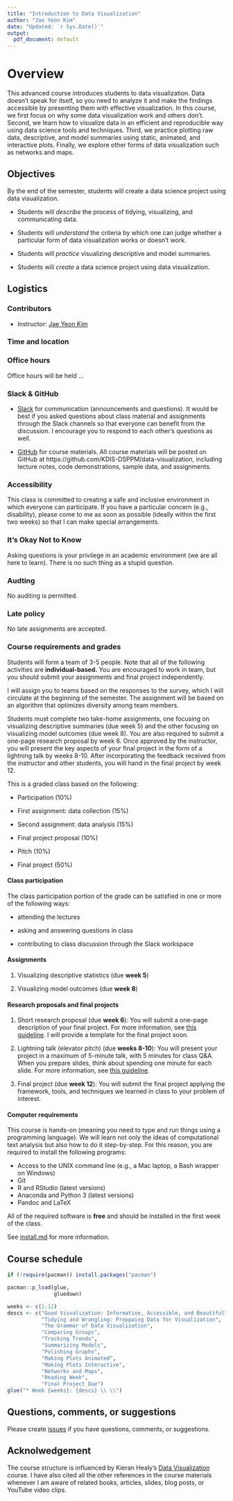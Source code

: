 ```yaml
---
title: "Introduction to Data Visualization"
author: "Jae Yeon Kim"
date: "Updated: `r Sys.Date()`"
output:
  pdf_document: default
---
```


# Overview

This advanced course introduces students to data visualization. Data doesn't speak for itself, so you need to analyze it and make the findings accessible by presenting them with effective visualization. In this course, we first focus on why some data visualization work and others don't. Second, we learn how to visualize data in an efficient and reproducible way using data science tools and techniques. Third, we practice plotting raw data, descriptive, and model summaries using static, animated, and interactive plots. Finally, we explore other forms of data visualization such as networks and maps.

## Objectives 

By the end of the semester, students will create a data science project using data visualization. 

- Students will *describe* the process of tidying, visualizing, and communicating data.

- Students will *understand* the criteria by which one can judge whether a particular form of data visualization works or doesn't work.  

- Students will *practice* visualizing descriptive and model summaries.

- Students will *create* a data science project using data visualization.

## Logistics 

### Contributors 

- Instructor: [Jae Yeon Kim](https://jaeyk.github.io/)

### Time and location 

### Office hours 

Office hours will be held ... 

### Slack & GitHub

- [Slack](https://slack.com/) for communication (announcements and questions). It would be best if you asked questions about class material and assignments through the Slack channels so that everyone can benefit from the discussion. I encourage you to respond to each other’s questions as well.  

- [GitHub](https://github.com/) for course materials. All course materials will be posted on GitHub at https://github.com/KDIS-DSPPM/data-visualization, including lecture notes, code demonstrations, sample data, and assignments. 

### Accessibility

This class is committed to creating a safe and inclusive environment in which everyone can participate. If you have a particular concern (e.g., disability), please come to me as soon as possible (ideally within the first two weeks) so that I can make special arrangements.

### It's Okay Not to Know 

Asking questions is your privilege in an academic environment (we are all here to learn). There is no such thing as a stupid question.  

### Audting 

No auditing is permitted.

### Late policy 

No late assignments are accepted.

### Course requirements and grades 

Students will form a team of 3-5 people. Note that all of the following activities are **individual-based.** You are encouraged to work in team, but you should submit your assignments and final project independently. 

I will assign you to teams based on the responses to the survey, which I will circulate at the beginning of the semester. The assignment will be based on an algorithm that optimizes diversity among team members.

Students must complete two take-home assignments, one focusing on visualizing descriptive summaries (due week 5) and the other focusing on visualizing model outcomes (due week 8). You are also required to submit a one-page research proposal by week 6. Once approved by the instructor, you will present the key aspects of your final project in the form of a lightning talk by weeks 8-10. After incorporating the feedback received from the instructor and other students, you will hand in the final project by week 12.

This is a graded class based on the following:

- Participation (10%)

- First assignment: data collection (15%)

- Second assignment: data analysis (15%)

- Final project proposal (10%)

- Pitch (10%)

- Final project (50%)

#### Class participation 

The class participation portion of the grade can be satisfied in one or more of the following ways:

* attending the lectures

* asking and answering questions in class

* contributing to class discussion through the Slack workspace

#### Assignments 

1. Visualizing descriptive statistics (due **week 5**)

2. Visualizing model outcomes (due **week 8**)

#### Research proposals and final projects

1. Short research proposal (due **week 6**): You will submit a one-page description of your final project. For more information, see [this guideline](https://github.com/KDIS-DSPPM/data-visualization/blob/main/proposal.md). I will provide a template for the final project soon.

2. Lightning talk (elevator pitch) (due **weeks 8-10**): You will present your project in a maximum of 5-minute talk, with 5 minutes for class Q&A. When you prepare slides, think about spending one minute for each slide. For more information, see [this guideline](https://github.com/KDIS-DSPPM/data-visualization/blob/main/slides.md).

3. Final project (due **week 12**): You will submit the final project applying the framework, tools, and techniques we learned in class to your problem of interest.

#### Computer requirements 

This course is hands-on (meaning you need to type and run things using a programming language). We will learn not only the ideas of computational text analysis but also how to do it step-by-step. For this reason, you are required to install the following programs:

* Access to the UNIX command line (e.g., a Mac laptop, a Bash wrapper on Windows)
* Git
* R and RStudio (latest versions)
* Anaconda and Python 3 (latest versions)
* Pandoc and LaTeX

All of the required software is **free** and should be installed in the first week of the class.

See [install.md](https://github.com/KDIS-DSPPM/data-visualization/blob/main/install.md) for more information. 

## Course schedule

```r
if (!require(pacman)) install.packages("pacman")

pacman::p_load(glue, 
               gluedown)
```

```r
weeks <- c(1:12)
descs <- c("Good Visualization: Informative, Accessible, and Beautiful", 
           "Tidying and Wrangling: Preppaing Data for Visualization",
           "The Grammar of Data Visualization",
           "Comparing Groups",
           "Tracking Trends",
           "Summarizing Models",
           "Polishing Graphs",
           "Making Plots Animated",
           "Making Plots Interactive",
           "Networks and Maps",
           "Reading Week",
           "Final Project Due")
glue("* Week {weeks}: {descs} \\ \\")
```

## Questions, comments, or suggestions

Please create [issues](https://github.com/KDIS-DSPPM/data-visualization/issues) if you have questions, comments, or suggestions.

## Acknolwedgement 

The course structure is influenced by Kieran Healy's [Data Visualization](http://socviz880.co/) course. I have also cited all the other references in the course materials whenever I am aware of related books, articles, slides, blog posts, or YouTube video clips.
